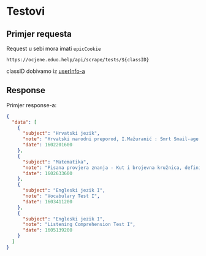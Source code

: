 
# Testovi

## Primjer requesta

<Callout emoji="⚠️">Request u sebi mora imati `epicCookie`</Callout>

`https://ocjene.eduo.help/api/scrape/tests/${classID}`

classID dobivamo iz [userInfo-a](/REST/userinfo)

## Response

Primjer response-a:

```json
{
  "data": [
    {
      "subject": "Hrvatski jezik",
      "note": "Hrvatski narodni preporod, I.Mažuranić : Smrt Smail-age Čengića",
      "date": 1602201600
    },
    {
      "subject": "Matematika",
      "note": "Pisana provjera znanja - Kut i brojevna kružnica, definicije, svojstva, određivanje vrijednosti trigonometrijskih funkcija",
      "date": 1602633600
    },
    {
      "subject": "Engleski jezik I",
      "note": "Vocabulary Test I",
      "date": 1603411200
    },
    {
      "subject": "Engleski jezik I",
      "note": "Listening Comprehension Test I",
      "date": 1605139200
    }
  ]
}
```
